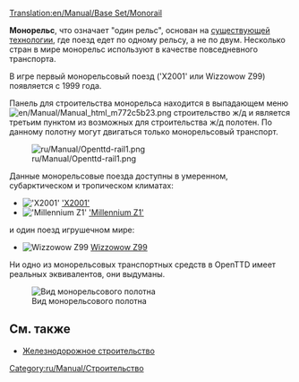 [[Translation:en/Manual/Base Set/Monorail]]
{{ru/Manual/Base Set/Типы железных дорог}}

'''Монорельс''', что означает "один рельс", основан на [https://www.wikipedia.org/wiki/ru:Монорельс существующей технологии], где поезд едет по одному рельсу, а не по двум. Несколько стран в мире монорельс используют в качестве повседневного транспорта.

В игре первый монорельсовый поезд ('X2001' или Wizzowow Z99) появляется с 1999 года.

Панель для строительства монорельса находится в выпадающем меню [[File:en/Manual/Manual html m772c5b23.png]] строительство ж/д и является третьим пунктом из возможных для строительства ж/д полотен. По данному полотну могут двигаться только монорельсовый транспорт.

[[File:ru/Manual/Openttd-rail1.png|none]]

Данные монорельсовые поезда доступны в умеренном, субарктическом и тропическом климатах:
*[[File:en/Manual/Base Set/Trains/X2001.png|'X2001']] [[ru/Manual/Base Set/Trains/X2001|'X2001']]
*[[File:en/Manual/Base Set/Trains/Millenniumz1.png|'Millennium Z1']] [[ru/Manual/Base Set/Trains/Millennium Z1|'Millennium Z1']]
и один поезд игрушечном мире:
*[[File:en/Manual/Base Set/Trains/Wizzowowz99.png|Wizzowow Z99]] [[ru/Manual/Base Set/Trains/Wizzowow Z99|Wizzowow Z99]]

Ни одно из монорельсовых транспортных средств в OpenTTD имеет реальных эквивалентов, они выдуманы.

[[File:en/Manual/Base Set/MonorialTemp.png|none|frame|Вид монорельсового полотна]]

==См. также==
*[[ru/Manual/Железнодорожное строительство|Железнодорожное строительство]]

[[Category:ru/Manual/Строительство]]